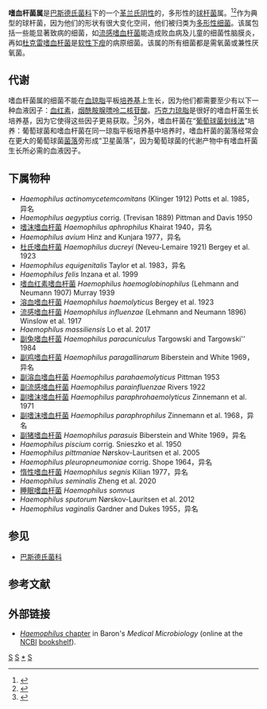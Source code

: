 {{Automatic taxobox
| taxon = Haemophilus
| authority = Winslow ''et al.'', 1917
| image = Haemophilus influenzae 01.jpg
| image_caption = 在血琼脂平板上的''[[流感嗜血杆菌|流感嗜血杆菌]]''
| type_species = 流感嗜血杆菌<br>''Haemophilus influenzae''
| type_species_authority = (Lehmann and Neumann, 1896) Winslow et al., 1917 
| subdivision_ranks = 种
| subdivision = 见正文
}}
'''嗜血杆菌属'''是[[巴斯德氏菌科|巴斯德氏菌科]]下的一个[[革兰氏阴性|革兰氏阴性]]的，多形性的[[球杆菌|球杆菌]]属。<ref name=Bergeys>{{cite book | author = Holt JG (editor) | title = Bergey's Manual of Determinative Bacteriology | edition = 9th | publisher = Williams & Wilkins | year = 1994 | isbn = 0-683-00603-7 }}</ref><ref name= KuhnertChristensen>{{cite book | author = Kuhnert P; Christensen H (editors). | title = Pasteurellaceae: Biology, Genomics and Molecular Aspects | publisher = Caister Academic Press | year = 2008 | url = http://www.horizonpress.com/past | id = [http://www.horizonpress.com/past ] | isbn = 978-1-904455-34-9 | access-date = 2013-12-16 | archive-date = 2016-08-13 | archive-url = https://web.archive.org/web/20160813181759/http://www.horizonpress.com/past | dead-url = no }}</ref>作为典型的球杆菌，因为他们的形状有很大变化空间，他们被归类为[[多形性细菌|多形性细菌]]。该属包括一些能显著致病的细菌，如[[流感嗜血杆菌|流感嗜血杆菌]]能造成败血病及儿童的细菌性脑膜炎，再如[[杜克雷嗜血杆菌|杜克雷嗜血杆菌]]是[[软性下疳|软性下疳]]的病原细菌。该属的所有细菌都是需氧菌或兼性厌氧菌。

==代谢==
嗜血杆菌属的细菌不能在[[血琼脂|血琼脂]]平板[[培养基|培养基]]上生长，因为他们都需要至少有以下一种血液因子：[[血红素|血红素]]，[[烟酰胺腺嘌呤二核苷酸|烟酰胺腺嘌呤二核苷酸]]。[[巧克力琼脂|巧克力琼脂]]是很好的嗜血杆菌生长培养基，因为它使得这些因子更易获取。<ref name=Sherris>{{cite book | author = Ryan KJ; Ray CG (editors) | title = Sherris Medical Microbiology | edition = 4th | publisher = McGraw Hill | year = 2004 | isbn = 0-8385-8529-9 }}</ref>另外，嗜血杆菌在“[[葡萄球菌|葡萄球菌]][[划线法|划线法]]”培养：葡萄球菌和嗜血杆菌在同一琼脂平板培养基中培养时，嗜血杆菌的菌落经常会在更大的葡萄球菌[[菌落|菌落]]旁形成“卫星菌落”，因为葡萄球菌的代谢产物中有嗜血杆菌生长所必需的血液因子。

==下属物种==
* ''Haemophilus actinomycetemcomitans'' (Klinger 1912) Potts et al. 1985，异名
* ''Haemophilus aegyptius'' corrig. (Trevisan 1889) Pittman and Davis 1950
* [[嗜沫嗜血杆菌|嗜沫嗜血杆菌]] ''Haemophilus aphrophilus'' Khairat 1940，异名
* ''Haemophilus avium'' Hinz and Kunjara 1977，异名
* [[杜氏嗜血杆菌|杜氏嗜血杆菌]] ''Haemophilus ducreyi'' (Neveu-Lemaire 1921) Bergey et al. 1923
* ''Haemophilus equigenitalis'' Taylor et al. 1983，异名
* ''Haemophilus felis'' Inzana et al. 1999
* [[嗜血红素嗜血杆菌|嗜血红素嗜血杆菌]] ''Haemophilus haemoglobinophilus'' (Lehmann and Neumann 1907) Murray 1939
* [[溶血嗜血杆菌|溶血嗜血杆菌]] ''Haemophilus haemolyticus'' Bergey et al. 1923
* [[流感嗜血杆菌|流感嗜血杆菌]] ''Haemophilus influenzae'' (Lehmann and Neumann 1896) Winslow et al. 1917
* ''Haemophilus massiliensis'' Lo et al. 2017
* [[副兔嗜血杆菌|副兔嗜血杆菌]] ''Haemophilus paracuniculus'' Targowski and Targowski'' 1984
* [[副鸡嗜血杆菌|副鸡嗜血杆菌]] ''Haemophilus paragallinarum'' Biberstein and White 1969，异名
* [[副溶血嗜血杆菌|副溶血嗜血杆菌]] ''Haemophilus parahaemolyticus'' Pittman 1953
* [[副流感嗜血杆菌|副流感嗜血杆菌]] ''Haemophilus parainfluenzae'' Rivers 1922
* [[副嗜沫嗜血杆菌|副嗜沫嗜血杆菌]] ''Haemophilus paraphrohaemolyticus'' Zinnemann et al. 1971
* [[副嗜沫嗜血杆菌|副嗜沫嗜血杆菌]] ''Haemophilus paraphrophilus'' Zinnemann et al. 1968，异名
* [[副猪嗜血杆菌|副猪嗜血杆菌]] ''Haemophilus parasuis'' Biberstein and White 1969，异名
* ''Haemophilus piscium'' corrig. Snieszko et al. 1950
* ''Haemophilus pittmaniae'' Nørskov-Lauritsen et al. 2005
* ''Haemophilus pleuropneumoniae'' corrig. Shope 1964，异名
* [[惰性嗜血杆菌|惰性嗜血杆菌]] ''Haemophilus segnis'' Kilian 1977，异名
* ''Haemophilus seminalis'' Zheng et al. 2020
* [[睡眠嗜血杆菌|睡眠嗜血杆菌]] ''Haemophilus somnus'' 
* ''Haemophilus sputorum'' Nørskov-Lauritsen et al. 2012
* ''Haemophilus vaginalis'' Gardner and Dukes 1955，异名

==参见==
* [[巴斯德氏菌科|巴斯德氏菌科]]

==参考文献==
{{Reflist}}

==外部链接==
*[http://www.ncbi.nlm.nih.gov/books/bv.fcgi?rid=mmed.section.1641 ''Haemophilus'' chapter]{{Wayback|url=http://www.ncbi.nlm.nih.gov/books/bv.fcgi?rid=mmed.section.1641 |date=20200530124049 }} in Baron's ''Medical Microbiology'' (online at the [[National_Center_for_Biotechnology_Information|NCBI]] [http://www.ncbi.nlm.nih.gov/entrez/query.fcgi?db=books bookshelf]{{Wayback|url=http://www.ncbi.nlm.nih.gov/entrez/query.fcgi?db=books |date=20041117055056 }}).

{{taxonbar}}
[[Category:巴斯德氏菌科|S]]
[[Category:革兰氏阴性菌|S]]
[[Category:嗜血杆菌属|*]]
[[Category:_1917年描述的分类群|S]]